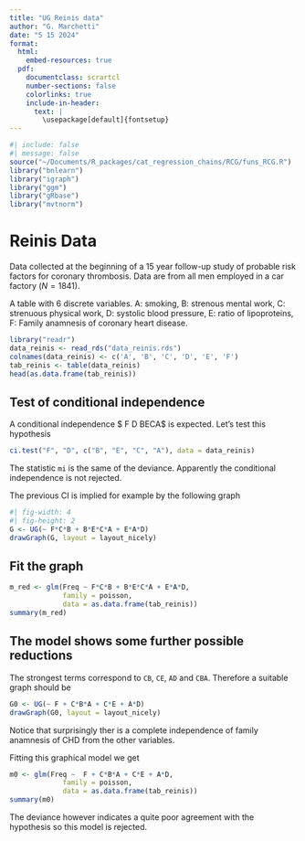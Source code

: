 ```yaml
---
title: "UG Reinis data"
author: "G. Marchetti"
date: "5 15 2024"
format: 
  html:
    embed-resources: true
  pdf:
    documentclass: scrartcl
    number-sections: false
    colorlinks: true
    include-in-header: 
      text: | 
        \usepackage[default]{fontsetup} 
---
```


```{=tex}
\DeclareMathAlphabet{\mathcal}{OMS}{cmsy}{m}{n}
\setmathfont{NewCMMath-Regular.otf}
\newcommand{\ci}{\hspace{0.1em}\perp\hspace{-0.95em}\perp\, }
\renewcommand{\b}[1]{\boldsymbol{#1}}
```
```r
#| include: false
#| message: false
source("~/Documents/R_packages/cat_regression_chains/RCG/funs_RCG.R")
library("bnlearn") 
library("igraph")
library("ggm")
library("gRbase")
library("mvtnorm")
```

# Reinis Data 

Data collected at the beginning of a 15 year follow-up study of probable risk factors for coronary thrombosis. Data are from all men employed in a car factory ($N= 1841$).



A table with 6 discrete variables. A: smoking, B: strenous mental work, C: strenuous physical work, D: systolic blood pressure, E: ratio of lipoproteins, F: Family anamnesis of coronary heart disease.



```r
library("readr")
data_reinis <- read_rds("data_reinis.rds")
colnames(data_reinis) <- c('A', 'B', 'C', 'D', 'E', 'F')
tab_reinis <- table(data_reinis)
head(as.data.frame(tab_reinis))
```

## Test of conditional independence

A conditional independence $ F \ci D \mid BECA$ is expected.
Let's test this hypothesis

```r
ci.test("F", "D", c("B", "E", "C", "A"), data = data_reinis)
```
The statistic `mi` is the same of the deviance. Apparently 
the conditional independence is not rejected.

The previous CI is implied for example by 
the following graph 

```r
#| fig-width: 4
#| fig-height: 2
G <- UG(~ F*C*B + B*E*C*A + E*A*D)
drawGraph(G, layout = layout_nicely)
```

## Fit the graph  

```r
m_red <- glm(Freq ~ F*C*B + B*E*C*A + E*A*D, 
             family = poisson, 
             data = as.data.frame(tab_reinis))
summary(m_red)
```

## The model shows some further possible reductions

The strongest terms correspond to `CB`, `CE`, `AD` and `CBA`. Therefore a suitable graph should be 
```r
G0 <- UG(~ F + C*B*A + C*E + A*D)
drawGraph(G0, layout = layout_nicely)
```
Notice that surprisingly ther is a complete independence 
of family anamnesis of CHD from the other variables.

Fitting this graphical model we get

```r
m0 <- glm(Freq ~  F + C*B*A + C*E + A*D,
             family = poisson, 
             data = as.data.frame(tab_reinis))
summary(m0)
```
The deviance however indicates a quite poor agreement with the hypothesis so this model is rejected.


